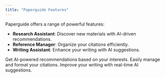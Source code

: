 ```yaml
---
title: "Paperguide Features"
---
```


Paperguide offers a range of powerful features:

- **Research Assistant**: Discover new materials with AI-driven recommendations.
- **Reference Manager**: Organize your citations efficiently.
- **Writing Assistant**: Enhance your writing with AI suggestions.

<Tabs>
  <Tab title="Research Assistant" icon="search">
    Get AI-powered recommendations based on your interests.
  </Tab>
  <Tab title="Reference Manager" icon="book">
    Easily manage and format your citations.
  </Tab>
  <Tab title="Writing Assistant" icon="edit">
    Improve your writing with real-time AI suggestions.
  </Tab>
</Tabs>